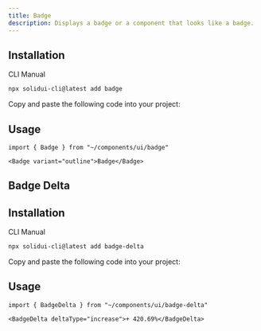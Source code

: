 ```yaml
---
title: Badge
description: Displays a badge or a component that looks like a badge.
---
```


<ComponentPreview name="badge-demo" />

## Installation

<Tabs defaultValue="cli">

<TabsList>
  <TabsTrigger value="cli">CLI</TabsTrigger>
  <TabsTrigger value="manual">Manual</TabsTrigger>
</TabsList>

<TabsContent value="cli">

```bash
npx solidui-cli@latest add badge
```

</TabsContent>

<TabsContent value="manual">

<Step>Copy and paste the following code into your project: </Step>

<ComponentSource name="badge" />

</TabsContent>

</Tabs>

## Usage

```tsx
import { Badge } from "~/components/ui/badge"
```

```tsx
<Badge variant="outline">Badge</Badge>
```

## Badge Delta

<ComponentPreview name="badge-delta-demo" />

## Installation

<Tabs defaultValue="cli">

<TabsList>
  <TabsTrigger value="cli">CLI</TabsTrigger>
  <TabsTrigger value="manual">Manual</TabsTrigger>
</TabsList>

<TabsContent value="cli">

```bash
npx solidui-cli@latest add badge-delta
```

</TabsContent>

<TabsContent value="manual">
<Steps>

<Step>Copy and paste the following code into your project: </Step>

<ComponentSource name="badge-delta" />

</Steps>
</TabsContent>

</Tabs>

## Usage

```tsx
import { BadgeDelta } from "~/components/ui/badge-delta"
```

```tsx
<BadgeDelta deltaType="increase">+ 420.69%</BadgeDelta>
```
